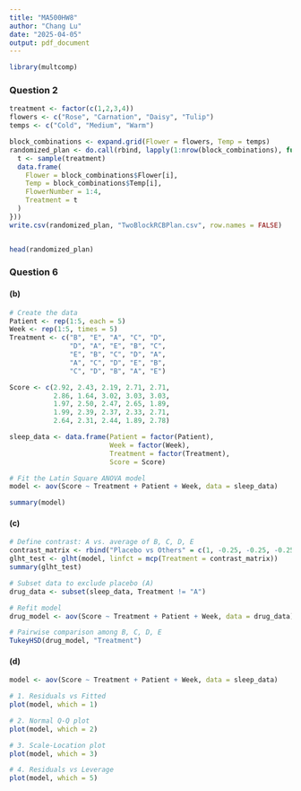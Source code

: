 ```yaml
---
title: "MA500HW8"
author: "Chang Lu"
date: "2025-04-05"
output: pdf_document
---
```


```r
library(multcomp)
```

### Question 2

```r
treatment <- factor(c(1,2,3,4))
flowers <- c("Rose", "Carnation", "Daisy", "Tulip")
temps <- c("Cold", "Medium", "Warm")

block_combinations <- expand.grid(Flower = flowers, Temp = temps)
randomized_plan <- do.call(rbind, lapply(1:nrow(block_combinations), function(i) {
  t <- sample(treatment)
  data.frame(
    Flower = block_combinations$Flower[i],
    Temp = block_combinations$Temp[i],
    FlowerNumber = 1:4,
    Treatment = t
  )
}))
write.csv(randomized_plan, "TwoBlockRCBPlan.csv", row.names = FALSE)


head(randomized_plan)
```


### Question 6

#### (b)

```r
# Create the data
Patient <- rep(1:5, each = 5)
Week <- rep(1:5, times = 5)
Treatment <- c("B", "E", "A", "C", "D",
               "D", "A", "E", "B", "C",
               "E", "B", "C", "D", "A",
               "A", "C", "D", "E", "B",
               "C", "D", "B", "A", "E")

Score <- c(2.92, 2.43, 2.19, 2.71, 2.71,
           2.86, 1.64, 3.02, 3.03, 3.03,
           1.97, 2.50, 2.47, 2.65, 1.89,
           1.99, 2.39, 2.37, 2.33, 2.71,
           2.64, 2.31, 2.44, 1.89, 2.78)

sleep_data <- data.frame(Patient = factor(Patient),
                         Week = factor(Week),
                         Treatment = factor(Treatment),
                         Score = Score)
```

```r
# Fit the Latin Square ANOVA model
model <- aov(Score ~ Treatment + Patient + Week, data = sleep_data)

summary(model)
```


#### (c)
```r
# Define contrast: A vs. average of B, C, D, E
contrast_matrix <- rbind("Placebo vs Others" = c(1, -0.25, -0.25, -0.25, -0.25))
glht_test <- glht(model, linfct = mcp(Treatment = contrast_matrix))
summary(glht_test)
```

```r
# Subset data to exclude placebo (A)
drug_data <- subset(sleep_data, Treatment != "A")

# Refit model
drug_model <- aov(Score ~ Treatment + Patient + Week, data = drug_data)

# Pairwise comparison among B, C, D, E
TukeyHSD(drug_model, "Treatment")
```

#### (d)
```r
model <- aov(Score ~ Treatment + Patient + Week, data = sleep_data)

# 1. Residuals vs Fitted
plot(model, which = 1)

# 2. Normal Q-Q plot
plot(model, which = 2)

# 3. Scale-Location plot
plot(model, which = 3)

# 4. Residuals vs Leverage
plot(model, which = 5)
```